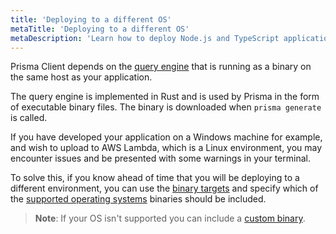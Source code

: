 ```yaml
---
title: 'Deploying to a different OS'
metaTitle: 'Deploying to a different OS'
metaDescription: 'Learn how to deploy Node.js and TypeScript applications that are using Prisma Client to a different operating system.'
---
```


<!-- This page needs to be refactored into a guide -->

<TopBlock>

Prisma Client depends on the [query engine](/concepts/components/prisma-engines/query-engine) that is running as a binary on the same host as your application.

The query engine is implemented in Rust and is used by Prisma in the form of executable binary files. The binary is downloaded when `prisma generate` is called.

If you have developed your application on a Windows machine for example, and wish to upload to AWS Lambda, which is a Linux environment, you may encounter issues and be presented with some warnings in your terminal.

To solve this, if you know ahead of time that you will be deploying to a different environment, you can use the [binary targets](/concepts/components/prisma-schema/generators#the-native-binary-target) and specify which of the [supported operating systems](/reference/api-reference/prisma-schema-reference#binarytargets-options) binaries should be included.

> **Note**: If your OS isn't supported you can include a [custom binary](/concepts/components/prisma-engines#using-custom-engine-libraries-or-binaries).

</TopBlock>

